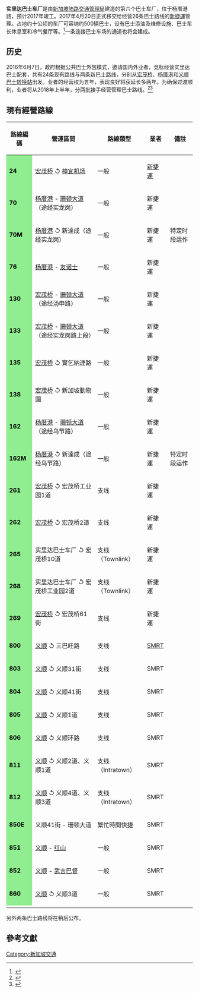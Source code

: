 '''实里达巴士车厂'''是由[[新加坡|新加坡]][[陆路交通管理局|陆路交通管理局]]建造的第六个巴士车厂，位于杨厝港路，预计2017年竣工。2017年4月20日正式移交给经营26条巴士路线的[[新捷運|新捷運]]管理。占地约十公顷的车厂可容纳约500辆巴士，设有巴士添油及维修设施、巴士车长休息室和冷气餐厅等。<ref name="BSEP">{{cite web | url=http://www.lta.gov.sg/apps/news/page.aspx?c=2&id=d6a1f6fa-2bbc-4ad8-9580-1e4140461458 | title=New Bus Depot at Sungei Seletar to Support Bus Fleet Expansion under BSEP | publisher=Land Transport Authority | date=2015-01-30 | accessdate=2016-06-07 | archive-date=2016-08-22 | archive-url=https://web.archive.org/web/20160822075003/https://www.lta.gov.sg/apps/news/page.aspx?c=2&id=d6a1f6fa-2bbc-4ad8-9580-1e4140461458 | dead-url=no }}</ref>一条连接巴士车场的通道也将会建成。

==历史==
2016年6月7日，政府根据公共巴士外包模式，邀请国内外业者，竞标经营实里达巴士配套，共有24条现有路线与两条新巴士路线，分别从[[宏茂桥巴士转换站|宏茂桥]]、[[杨厝港巴士转换站|杨厝港]]和[[义顺巴士转换站|义顺巴士转换站]]出发。业者的经营权为五年，表现良好将获延长多两年。为确保过渡顺利，业者将从2018年上半年，分两批接手经营管理巴士路线。<ref>{{cite web | url=http://www.lta.gov.sg/apps/news/page.aspx?c=2&id=acdde246-d3b3-48bd-80a7-ce5a508b47ae | title=Calling of Tender for Third Bus Package under the Bus Contracting Model | publisher=Land Transport Authority | date=2016-06-07 | accessdate=2016-06-11 | archive-date=2016-08-22 | archive-url=https://web.archive.org/web/20160822071815/https://www.lta.gov.sg/apps/news/page.aspx?c=2&id=acdde246-d3b3-48bd-80a7-ce5a508b47ae | dead-url=no }}</ref><ref>{{cite web | url=http://www.channel8news.sg/news8/singapore/20160607-sg-seletar-bus/2851592.html | title=实里达巴士配套：第三批巴士外包配套招标 | publisher=8频道新闻及时事节目 | date=2016年6月7日 | accessdate=2016年6月11日 | archive-date=2016年8月9日 | archive-url=https://web.archive.org/web/20160809060132/http://www.channel8news.sg/news8/singapore/20160607-sg-seletar-bus/2851592.html | dead-url=no }}</ref>

==現有經營路線==
{| class="wikitable" width="100%" align="center"
|-
!路線編碼
!營運區間
!路線類型
!業者
!備註
|-
|style="background:lightgreen; color:black"|'''24'''
|[[宏茂桥巴士转换站|宏茂桥]] ↺ [[樟宜机场搭客大厦巴士终站|樟宜机场]]
|一般
|[[新捷運|新捷運]]
|
|-
|style="background:lightgreen; color:black"|'''70'''
|[[杨厝港巴士转换站|杨厝港]] - [[珊顿大道巴士终站|珊顿大道]]（途经实龙岗）
|一般
|新捷運
|
|-
|style="background:lightgreen; color:black"|'''70M'''
|[[杨厝港巴士转换站|杨厝港]] ↺ 新達成（途经实龙岗）
|一般
|新捷運
|特定时段运作
|-
|style="background:lightgreen; color:black"|'''76'''
|[[杨厝港巴士转换站|杨厝港]] - [[友诺士巴士转换站|友诺士]]
|一般
|新捷運
|
|-
|style="background:lightgreen; color:black"|'''130'''
|[[宏茂桥巴士转换站|宏茂桥]] - [[珊顿大道巴士终站|珊顿大道]]（途经汤申路）
|一般
|新捷運
|
|-
|style="background:lightgreen; color:black"|'''133'''
|[[宏茂桥巴士转换站|宏茂桥]] - [[珊顿大道巴士终站|珊顿大道]]（途经实龙岗路上段）
|一般
|新捷運
|
|-
|style="background:lightgreen; color:black"|'''135'''
|[[宏茂桥巴士转换站|宏茂桥]] ↺ 實乞納連路
|一般
|新捷運
|
|-
|style="background:lightgreen; color:black"|'''138'''
|[[宏茂桥巴士转换站|宏茂桥]] ↺ 新加坡動物園
|一般
|新捷運
|
|-
|style="background:lightgreen; color:black"|'''162'''
|[[杨厝港巴士转换站|杨厝港]] - [[珊顿大道巴士终站|珊顿大道]]（途经乌节路）
|一般
|新捷運
|
|-
|style="background:lightgreen; color:black"|'''162M'''
|[[杨厝港巴士转换站|杨厝港]] ↺ 新達成（途经乌节路）
|一般
|新捷運
|特定时段运作
|-
|style="background:lightgreen; color:black"|'''261'''
|[[宏茂桥巴士转换站|宏茂桥]] ↺ 宏茂桥工业园1道
|支线
|新捷運
|
|-
|style="background:lightgreen; color:black"|'''262'''
|[[宏茂桥巴士转换站|宏茂桥]] ↺ 宏茂桥2道
|支线
|新捷運
|
|-
|style="background:lightgreen; color:black"|'''265'''
|实里达巴士车厂 ↺ 宏茂桥10道
|支线（Townlink）
|新捷運
|
|-
|style="background:lightgreen; color:black"|'''268'''
|实里达巴士车厂 ↺ 宏茂桥工业园2道
|支线（Townlink）
|新捷運
|
|-
|style="background:lightgreen; color:black"|'''269'''
|[[宏茂桥巴士转换站|宏茂桥]] ↺ 宏茂桥61街
|支线
|新捷運
|
|-
|style="background:lightgreen; color:black"|'''800'''
|[[义顺巴士转换站|义顺]] ↺ 三巴旺路
|支线
|[[SMRT巴士|SMRT]]
|
|-
|style="background:lightgreen; color:black"|'''803'''
|[[义顺巴士转换站|义顺]] ↺ 义顺31街
|支线
|SMRT
|
|-
|style="background:lightgreen; color:black"|'''804'''
|[[义顺巴士转换站|义顺]] ↺ 义顺41街
|支线
|SMRT
|
|-
|style="background:lightgreen; color:black"|'''805'''
|[[义顺巴士转换站|义顺]] ↺ 义顺1道
|支线
|SMRT
|
|-
|style="background:lightgreen; color:black"|'''806'''
|[[义顺巴士转换站|义顺]] ↺ 义顺环路
|支线
|SMRT
|
|-
|style="background:lightgreen; color:black"|'''811'''
|[[义顺巴士转换站|义顺]] ↺ 义顺2道、义顺1道
|支线（Intratown）
|SMRT
|
|-
|style="background:lightgreen; color:black"|'''812'''
|[[义顺巴士转换站|义顺]] ↺ 义顺4道、义顺3道
|支线（Intratown）
|SMRT
|
|-
|style="background:lightgreen; color:black"|'''850E'''
|义顺41街 - 珊顿大道
|繁忙時間快捷
|SMRT
|
|-
|style="background:lightgreen; color:black"|'''851'''
|[[义顺巴士转换站|义顺]] - [[红山巴士转换站|红山]]
|一般
|SMRT
|
|-
|style="background:lightgreen; color:black"|'''852'''
|[[义顺巴士转换站|义顺]] - [[武吉巴督巴士转换站|武吉巴督]]
|一般
|SMRT
|
|-
|style="background:lightgreen; color:black"|'''860'''
|[[义顺巴士转换站|义顺]] ↺ 义顺3道
|一般
|SMRT
|
|-
|}

另外两条巴士路线将在稍后公布。

==參考文獻==
{{reflist}}

{{Singapore bus stations}}

[[Category:新加坡交通|Category:新加坡交通]]